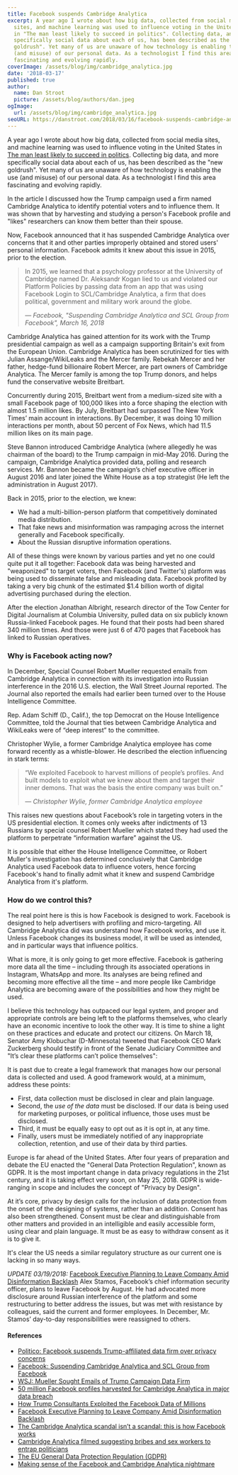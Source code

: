 ```yaml
---
title: Facebook suspends Cambridge Analytica
excerpt: A year ago I wrote about how big data, collected from social media
  sites, and machine learning was used to influence voting in the United States
  in "The man least likely to succeed in politics". Collecting data, and more
  specifically social data about each of us, has been described as the "new
  goldrush". Yet many of us are unaware of how technology is enabling the use
  (and misuse) of our personal data. As a technologist I find this area
  fascinating and evolving rapidly.
coverImage: /assets/blog/img/cambridge_analytica.jpg
date: '2018-03-17'
published: true
author:
  name: Dan Stroot
  picture: /assets/blog/authors/dan.jpeg
ogImage:
  url: /assets/blog/img/cambridge_analytica.jpg
seoURL: https://danstroot.com/2018/03/16/facebook-suspends-cambridge-analytica/
---
```


A year ago I wrote about how big data, collected from social media sites, and machine learning was used to influence voting in the United States in [The man least likely to succeed in politics](/posts/2017-03-19-the-man-least-likely-to-succeed-in-politics/). Collecting big data, and more specifically social data about each of us, has been described as the "new goldrush". Yet many of us are unaware of how technology is enabling the use (and misuse) of our personal data. As a technologist I find this area fascinating and evolving rapidly.

In the article I discussed how the Trump campaign used a firm named Cambridge Analytica to identify potential voters and to influence them. It was shown that by harvesting and studying a person's Facebook profile and "likes" researchers can know them better than their spouse.

Now, Facebook announced that it has suspended Cambridge Analytica over concerns that it and other parties improperly obtained and stored users' personal information. Facebook admits it knew about this issue in 2015, prior to the election.

> In 2015, we learned that a psychology professor at the University of Cambridge named Dr. Aleksandr Kogan lied to us and violated our Platform Policies by passing data from an app that was using Facebook Login to SCL/Cambridge Analytica, a firm that does political, government and military work around the globe.
>
> <cite>
> 	&mdash; Facebook, "Suspending Cambridge Analytica and SCL Group from Facebook", March 16, 2018
> </cite>

Cambridge Analytica has gained attention for its work with the Trump presidential campaign as well as a campaign supporting Britain's exit from the European Union. Cambridge Analytica has been scrutinized for ties with Julian Assange/WikiLeaks and the Mercer family. Rebekah Mercer and her father, hedge-fund billionaire Robert Mercer, are part owners of Cambridge Analytica. The Mercer family is among the top Trump donors, and helps fund the conservative website Breitbart.

Concurrently during 2015, Breitbart went from a medium-sized site with a small Facebook page of 100,000 likes into a force shaping the election with almost 1.5 million likes. By July, Breitbart had surpassed The New York Times’ main account in interactions. By December, it was doing 10 million interactions per month, about 50 percent of Fox News, which had 11.5 million likes on its main page.

Steve Bannon introduced Cambridge Analytica (where allegedly he was chairman of the board) to the Trump campaign in mid-May 2016. During the campaign, Cambridge Analytica provided data, polling and research services. Mr. Bannon became the campaign’s chief executive officer in August 2016 and later joined the White House as a top strategist (He left the administration in August 2017).

Back in 2015, prior to the election, we knew:

- We had a multi-billion-person platform that competitively dominated media distribution.
- That fake news and misinformation was rampaging across the internet generally and Facebook specifically.
- About the Russian disruptive information operations.

All of these things were known by various parties and yet no one could quite put it all together: Facebook data was being harvested and "weaponized" to target voters, then Facebook (and Twitter's) platform was being used to disseminate false and misleading data. Facebook profited by taking a very big chunk of the estimated $1.4 billion worth of digital advertising purchased during the election.

After the election Jonathan Albright, research director of the Tow Center for Digital Journalism at Columbia University, pulled data on six publicly known Russia-linked Facebook pages. He found that their posts had been shared 340 million times. And those were just 6 of 470 pages that Facebook has linked to Russian operatives.

### Why is Facebook acting now?

In December, Special Counsel Robert Mueller requested emails from Cambridge Analytica in connection with its investigation into Russian interference in the 2016 U.S. election, the Wall Street Journal reported. The Journal also reported the emails had earlier been turned over to the House Intelligence Committee.

Rep. Adam Schiff (D., Calif.), the top Democrat on the House Intelligence Committee, told the Journal that ties between Cambridge Analytica and WikiLeaks were of “deep interest” to the committee.

Christopher Wylie, a former Cambridge Analytica employee has come forward recently as a whistle-blower. He described the election influencing in stark terms:

> “We exploited Facebook to harvest millions of people’s profiles. And built models to exploit what we knew about them and target their inner demons. That was the basis the entire company was built on.”
>
> <cite>&mdash; Christopher Wylie, former Cambridge Analytica employee</cite>

This raises new questions about Facebook’s role in targeting voters in the US presidential election. It comes only weeks after indictments of 13 Russians by special counsel Robert Mueller which stated they had used the platform to perpetrate “information warfare” against the US.

It is possible that either the House Intelligence Committee, or Robert Muller's investigation has determined conclusively that Cambridge Analytica used Facebook data to influence voters, hence forcing Facebook's hand to finally admit what it knew and suspend Cambridge Analytica from it's platform.

### How do we control this?

The real point here is this is how Facebook is designed to work. Facebook is designed to help advertisers with profiling and micro-targeting. All Cambridge Analytica did was understand how Facebook works, and use it. Unless Facebook changes its business model, it will be used as intended, and in particular ways that influence politics.

What is more, it is only going to get more effective. Facebook is gathering more data all the time – including through its associated operations in Instagram, WhatsApp and more. Its analyses are being refined and becoming more effective all the time – and more people like Cambridge Analytica are becoming aware of the possibilities and how they might be used.

I believe this technology has outpaced our legal system, and proper and appropriate controls are being left to the platforms themselves, who clearly have an economic incentive to look the other way. It is time to shine a light on these practices and educate and protect our citizens. On March 18, Senator Amy Klobuchar (D-Minnesota) tweeted that Facebook CEO Mark Zuckerberg should testify in front of the Senate Judiciary Committee and "It’s clear these platforms can’t police themselves":

<CustomTweet id='975158333446541312' />

It is past due to create a legal framework that manages how our personal data is collected and used. A good framework would, at a minimum, address these points:

- First, data collection must be disclosed in clear and plain language.
- Second, the _use of the data_ must be disclosed. If our data is being used for marketing purposes, or political influence, those uses must be disclosed.
- Third, it must be equally easy to opt out as it is opt in, at any time.
- Finally, users must be immediately notified of any inappropriate collection, retention, and use of their data by third parties.

Europe is far ahead of the United States. After four years of preparation and debate the EU enacted the "General Data Protection Regulation", known as GDPR. It is the most important change in data privacy regulations in the 21st century, and it is taking effect very soon, on May 25, 2018. GDPR is wide-ranging in scope and includes the concept of "Privacy by Design".

At it’s core, privacy by design calls for the inclusion of data protection from the onset of the designing of systems, rather than an addition. Consent has also been strengthened. Consent must be clear and distinguishable from other matters and provided in an intelligible and easily accessible form, using clear and plain language. It must be as easy to withdraw consent as it is to give it.​

It's clear the US needs a similar regulatory structure as our current one is lacking in so many ways.

_UPDATE 03/19/2018:_ [Facebook Executive Planning to Leave Company Amid Disinformation Backlash](https://www.nytimes.com/2018/03/19/technology/facebook-alex-stamos.html?hp&action=click&pgtype=Homepage&clickSource=story-heading&module=first-column-region&region=top-news&WT.nav=top-news) Alex Stamos, Facebook’s chief information security officer, plans to leave Facebook by August. He had advocated more disclosure around Russian interference of the platform and some restructuring to better address the issues, but was met with resistance by colleagues, said the current and former employees. In December, Mr. Stamos’ day-to-day responsibilities were reassigned to others.

#### References

- [Politico: Facebook suspends Trump-affiliated data firm over privacy concerns](https://www.politico.com/story/2018/03/16/facebook-cambridge-analytica-suspended-trump-campaign-468692?cid=apn)
- [Facebook: Suspending Cambridge Analytica and SCL Group from Facebook](https://newsroom.fb.com/news/2018/03/suspending-cambridge-analytica/)
- [WSJ: Mueller Sought Emails of Trump Campaign Data Firm](https://www.wsj.com/articles/mueller-sought-emails-of-trump-campaign-data-firm-1513296899)
- [50 million Facebook profiles harvested for Cambridge Analytica in major data breach](https://www.theguardian.com/news/2018/mar/17/cambridge-analytica-facebook-influence-us-election)
- [How Trump Consultants Exploited the Facebook Data of Millions](https://www.nytimes.com/2018/03/17/us/politics/cambridge-analytica-trump-campaign.html)
- [Facebook Executive Planning to Leave Company Amid Disinformation Backlash](https://www.nytimes.com/2018/03/19/technology/facebook-alex-stamos.html?hp&action=click&pgtype=Homepage&clickSource=story-heading&module=first-column-region&region=top-news&WT.nav=top-news)
- [The Cambridge Analytica scandal isn’t a scandal: this is how Facebook works](https://www.independent.co.uk/voices/camridge-analytica-scandal-how-facebook-works-harvesting-data-politics-trump-brexit-a8264051.html)
- [Cambridge Analytica filmed suggesting bribes and sex workers to entrap politicians](https://www.channel4.com/news/cambridge-analytica-revealed-trumps-election-consultants-filmed-saying-they-use-bribes-and-sex-workers-to-entrap-politicians-investigation)
- [The EU General Data Protection Regulation (GDPR)](https://www.eugdpr.org/eugdpr.org.html)
- [Making sense of the Facebook and Cambridge Analytica nightmare](https://www.engadget.com/amp/2018/03/19/facebook-and-cambridge-analytica-nightmare/)

